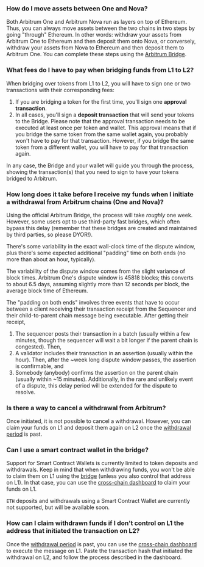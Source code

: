 ### How do I move assets between One and Nova?

Both Arbitrum One and Arbitrum Nova run as layers on top of Ethereum. Thus, you can always move assets between the two chains in two steps by going "through" Ethereum. In other words: withdraw your assets from Arbitrum One to Ethereum and then deposit them onto Nova, or conversely, withdraw your assets from Nova to Ethereum and then deposit them to Arbitrum One. You can complete these steps using the [Arbitrum Bridge](https://bridge.arbitrum.io/).

### What fees do I have to pay when bridging funds from L1 to L2?

When bridging over tokens from L1 to L2, you will have to sign one or two transactions with their corresponding fees:

1. If you are bridging a token for the first time, you'll sign one **approval transaction**.
2. In all cases, you'll sign a **deposit transaction** that will send your tokens to the Bridge.
   Please note that the approval transaction needs to be executed at least once per token and wallet. This approval means that if you bridge the same token from the same wallet again, you probably won't have to pay for that transaction. However, if you bridge the same token from a different wallet, you will have to pay for that transaction again.

In any case, the Bridge and your wallet will guide you through the process, showing the transaction(s) that you need to sign to have your tokens bridged to Arbitrum.

### How long does it take before I receive my funds when I initiate a withdrawal from Arbitrum chains (One and Nova)?

Using the official Arbitrum Bridge, the process will take *roughly* one week. However, some users opt to use third-party fast bridges, which often bypass this delay (remember that these bridges are created and maintained by third parties, so please DYOR!).

There's some variability in the exact wall-clock time of the dispute window, plus there's some expected additional "padding" time on both ends (no more than about an hour, typically).

The variability of the dispute window comes from the slight variance of block times. Arbitrum One's dispute window is 45818 blocks; this converts to about 6.5 days, assuming slightly more than 12 seconds per block, the average block time of Ethereum.

The "padding on both ends" involves three events that have to occur between a client receiving their transaction receipt from the Sequencer and their child-to-parent chain message being executable. After getting their receipt,

1. The sequencer posts their transaction in a batch (usually within a few minutes, though the sequencer will wait a bit longer if the parent chain is congested). Then,
2. A validator includes their transaction in an assertion (usually within the hour). Then, after the ~week long dispute window passes, the assertion is confirmable, and
3. Somebody (anybody) confirms the assertion on the parent chain (usually within ~15 minutes).
   Additionally, in the rare and unlikely event of a dispute, this delay period will be extended for the dispute to resolve.

### Is there a way to cancel a withdrawal from Arbitrum?

Once initiated, it is not possible to cancel a withdrawal. However, you can claim your funds on L1 and deposit them again on L2 once the [withdrawal period](https://docs.arbitrum.io/learn-more/faq#why-was-one-week-chosen-for-arbitrum-ones-dispute-window) is past.

### Can I use a smart contract wallet in the bridge?

Support for Smart Contract Wallets is currently limited to token deposits and withdrawals. Keep in mind that when withdrawing funds, you won't be able to claim them on L1 using the [bridge](https://bridge.arbitrum.io/) (unless you also control that address on L1). In that case, you can use the [cross-chain dashboard](https://retryable-dashboard.arbitrum.io/tx) to claim your funds on L1.

`ETH` deposits and withdrawals using a Smart Contract Wallet are currently not supported, but will be available soon.

### How can I claim withdrawn funds if I don't control on L1 the address that initiated the transaction on L2?

Once the [withdrawal period](https://docs.arbitrum.io/learn-more/faq#why-was-one-week-chosen-for-arbitrum-ones-dispute-window) is past, you can use the [cross-chain dashboard](https://retryable-dashboard.arbitrum.io/tx) to execute the message on L1. Paste the transaction hash that initiated the withdrawal on L2, and follow the process described in the dashboard.
